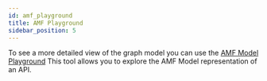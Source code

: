 ```yaml
---
id: amf_playground
title: AMF Playground
sidebar_position: 5
---
```


To see a more detailed view of the graph model you can use the [AMF Model Playground](https://amf-model-playground.herokuapp.com)
This tool allows you to explore the AMF Model representation of an API.
